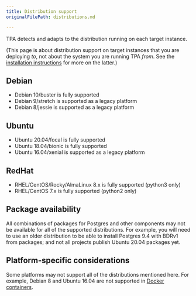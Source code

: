 ```yaml
---
title: Distribution support
originalFilePath: distributions.md

---
```


TPA detects and adapts to the distribution running on each target
instance.

(This page is about distribution support on target instances that you
are deploying *to*, not about the system you are running TPA *from*.
See the [installation instructions](../INSTALL#distribution-support) for
more on the latter.)

## Debian

-   Debian 10/buster is fully supported
-   Debian 9/stretch is supported as a legacy platform
-   Debian 8/jessie is supported as a legacy platform

## Ubuntu

-   Ubuntu 20.04/focal is fully supported
-   Ubuntu 18.04/bionic is fully supported
-   Ubuntu 16.04/xenial is supported as a legacy platform

## RedHat

-   RHEL/CentOS/Rocky/AlmaLinux 8.x is fully supported (python3 only)
-   RHEL/CentOS 7.x is fully supported (python2 only)

## Package availability

All combinations of packages for Postgres and other components may not
be available for all of the supported distributions. For example, you
will need to use an older distribution to be able to install Postgres
9.4 with BDRv1 from packages; and not all projects publish Ubuntu 20.04
packages yet.

## Platform-specific considerations

Some platforms may not support all of the distributions mentioned here.
For example, Debian 8 and Ubuntu 16.04 are not supported in [Docker
containers](../platform-docker).
